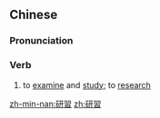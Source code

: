 {{also|研习}}
==Chinese==
{{zh-forms|s=研习}}

===Pronunciation===
{{zh-pron
|m=yánxí
|c=jin4 zaap6
|cat=v
}}

===Verb===
{{zh-verb}}

# to [[examine]] and [[study]]; to [[research]]

[[zh-min-nan:研習]]
[[zh:研習]]
